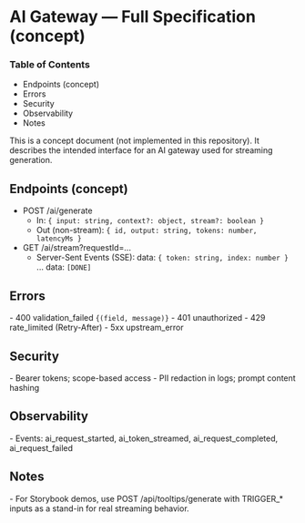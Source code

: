 # AI Gateway — Full Specification (concept)


<Meta title="Specs/AI/AI Gateway — Full Specification" />
<a id="top"></a>

### Table of Contents

- Endpoints (concept)
- Errors
- Security
- Observability
- Notes

This is a concept document (not implemented in this repository). It describes the intended interface for an AI gateway used for streaming generation.

## Endpoints (concept)

<a id="endpoints"></a>
- POST /ai/generate
  - In: `{ input: string, context?: object, stream?: boolean }`
  - Out (non-stream): `{ id, output: string, tokens: number, latencyMs }`
- GET /ai/stream?requestId=...
  - Server-Sent Events (SSE): data: `{ token: string, index: number }` ... data: `[DONE]`

## Errors

<a id="errors"></a>- 400 validation_failed `{(field, message)}` - 401 unauthorized - 429
rate_limited (Retry-After) - 5xx upstream_error

## Security

<a id="security"></a>- Bearer tokens; scope-based access - PII redaction in logs; prompt content
hashing

## Observability

<a id="observability"></a>- Events: ai_request_started, ai_token_streamed, ai_request_completed,
ai_request_failed

## Notes

<a id="notes"></a>

<BackToTop />- For Storybook demos, use POST /api/tooltips/generate with TRIGGER_* inputs as a
stand-in for real streaming behavior.
